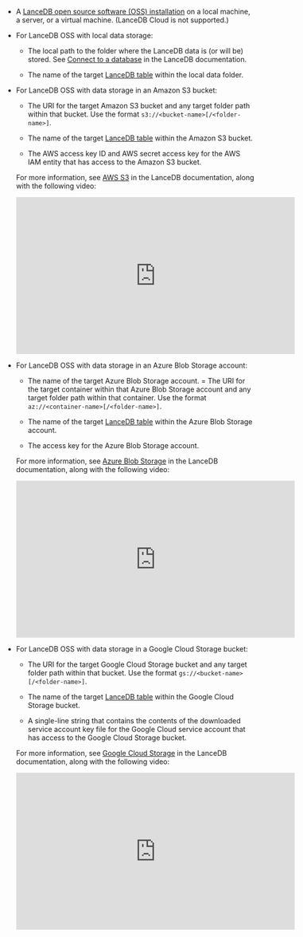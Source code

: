 
- A [LanceDB open source software (OSS) installation](https://lancedb.github.io/lancedb/basic/#installation) on a local machine, a server, or a virtual machine. 
  (LanceDB Cloud is not supported.)
- For LanceDB OSS with local data storage:

  - The local path to the folder where the LanceDB data is (or will be) stored. 
    See [Connect to a database](https://lancedb.github.io/lancedb/basic/#connect-to-a-database) in the LanceDB documentation.
  - The name of the target [LanceDB table](https://lancedb.github.io/lancedb/basic/#create-an-empty-table) within the local data folder.

    <LanceDBRecordID />

- For LanceDB OSS with data storage in an Amazon S3 bucket:

  - The URI for the target Amazon S3 bucket and any target folder path within that bucket. Use the format `s3://<bucket-name>[/<folder-name>]`.
  - The name of the target [LanceDB table](https://lancedb.github.io/lancedb/guides/storage/#object-stores) within the Amazon S3 bucket.

    <LanceDBRecordID />

  - The AWS access key ID and AWS secret access key for the AWS IAM entity that has access to the Amazon S3 bucket.

  For more information, see [AWS S3](https://lancedb.github.io/lancedb/guides/storage/#aws-s3) in the LanceDB documentation, along with the following video:

  <iframe
  width="560"
  height="315"
  src="https://www.youtube.com/embed/hyDHfhVVAhs"
  title="YouTube video player"
  frameborder="0"
  allow="accelerometer; autoplay; clipboard-write; encrypted-media; gyroscope; picture-in-picture"
  allowfullscreen
  ></iframe>

- For LanceDB OSS with data storage in an Azure Blob Storage account:

  - The name of the target Azure Blob Storage account. 
  = The URI for the target container within that Azure Blob Storage account and any target folder path within that container. Use the format `az://<container-name>[/<folder-name>]`.
  - The name of the target [LanceDB table](https://lancedb.github.io/lancedb/guides/storage/#object-stores) within the Azure Blob Storage account.
  
    <LanceDBRecordID />

  - The access key for the Azure Blob Storage account.

  For more information, see [Azure Blob Storage](https://lancedb.github.io/lancedb/guides/storage/#azure-blob-storage) in the LanceDB documentation, along with the following video:
  
  <iframe
  width="560"
  height="315"
  src="https://www.youtube.com/embed/Vl3KCphlh9Y"
  title="YouTube video player"
  frameborder="0"
  allow="accelerometer; autoplay; clipboard-write; encrypted-media; gyroscope; picture-in-picture"
  allowfullscreen
  ></iframe>
  
- For LanceDB OSS with data storage in a Google Cloud Storage bucket:

  - The URI for the target Google Cloud Storage bucket and any target folder path within that bucket. Use the format `gs://<bucket-name>[/<folder-name>]`.
  - The name of the target [LanceDB table](https://lancedb.github.io/lancedb/guides/storage/#object-stores) within the Google Cloud Storage bucket.
  
    <LanceDBRecordID />

  - A single-line string that contains the contents of the downloaded service account key file for the Google Cloud service account that has access to the 
    Google Cloud Storage bucket.

  For more information, see [Google Cloud Storage](https://lancedb.github.io/lancedb/guides/storage/#google-cloud-storage) in the LanceDB documentation, along with the following video:

  <iframe
  width="560"
  height="315"
  src="https://www.youtube.com/embed/HYaALQ0F-L4"
  title="YouTube video player"
  frameborder="0"
  allow="accelerometer; autoplay; clipboard-write; encrypted-media; gyroscope; picture-in-picture"
  allowfullscreen
  ></iframe>